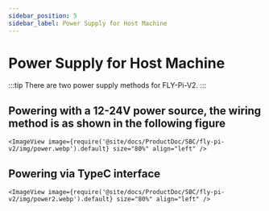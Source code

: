 ```yaml
---
sidebar_position: 5
sidebar_label: Power Supply for Host Machine
---
```


# Power Supply for Host Machine

:::tip
There are two power supply methods for FLY-Pi-V2.
:::

## Powering with a 12-24V power source, the wiring method is as shown in the following figure

    <ImageView image={require('@site/docs/ProductDoc/SBC/fly-pi-v2/img/power.webp').default} size="80%" align="left" />


## Powering via TypeC interface

    <ImageView image={require('@site/docs/ProductDoc/SBC/fly-pi-v2/img/power2.webp').default} size="80%" align="left" />